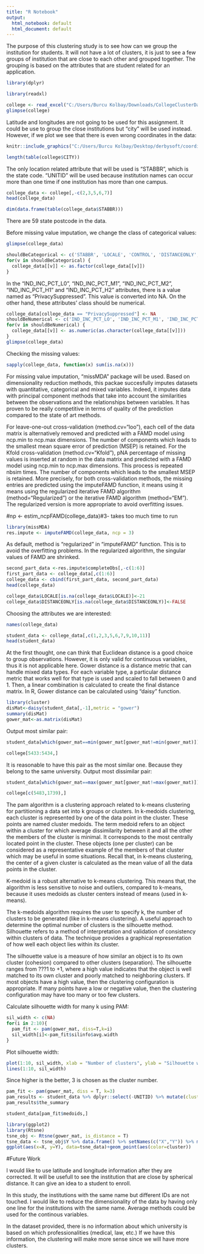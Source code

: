 ---
title: "R Notebook"
output:
  html_notebook: default
  html_document: default
---

The purpose of this clustering study is to see how can we group the institution for students. It will not have a lot of clusters, it is just to see a few groups of institution that are close to each other and grouped together. The grouping is based on the attributes that are student related for an application.

```{r}
library(dplyr)

library(readxl)

college <- read_excel("C:/Users/Burcu Kolbay/Downloads/CollegeClusterData.xlsx")
glimpse(college)
```



Latitude and longitudes are not going to be used for this assignment. It could be use to group the close institutions but "city" will be used instead. However, if we plot we see that there is even wrong coordinates in the data:

```{r pressure, echo=FALSE, fig.cap="A caption", out.width = '50%'}
knitr::include_graphics("C:/Users/Burcu Kolbay/Desktop/derbysoft/coordinate_problems_derby.png")
```

```{r}
length(table(college$CITY))
```

The only location related attribute that will be used is "STABBR", which is the state code. "UNITID" will be used because institution names can occur more than one time if one institution has more than one campus.

```{r}
college_data <- college[,-c(2,3,5,6,7)]
head(college_data)
```



```{r}
dim(data.frame(table(college_data$STABBR)))
```

There are 59 state postcode in the data. 


Before missing value imputation, we change the class of categorical values:

```{r}
glimpse(college_data)
```

```{r}
shouldBeCategorical <- c('STABBR', 'LOCALE', 'CONTROL', 'DISTANCEONLY', 'PREDDEG')
for(v in shouldBeCategorical) {
  college_data[[v]] <- as.factor(college_data[[v]])
}
```


In the "IND_INC_PCT_L0", "IND_INC_PCT_M1", "IND_INC_PCT_M2", "IND_INC_PCT_H1" and "IND_INC_PCT_H2" attributes, there is a value named as "PrivacySuppressed". This value is converted into NA. On the other hand, these attributes' class should be numerical.

```{r}
college_data[college_data == "PrivacySuppressed"] <- NA
shouldBeNumerical <- c('IND_INC_PCT_LO', 'IND_INC_PCT_M1', 'IND_INC_PCT_M2', 'IND_INC_PCT_H1','IND_INC_PCT_H2', 'GRAD_DEBT_MDN')
for(v in shouldBeNumerical) {
  college_data[[v]] <- as.numeric(as.character(college_data[[v]]))
}
glimpse(college_data)
```


Checking the missing values:

```{r}
sapply(college_data, function(x) sum(is.na(x)))
```

For missing value imputation, "missMDA" package will be used. Based on dimensionality reduction methods, this packae succesfully imputes datasets with quantitative, categorical and mixed variables. Indeed, it imputes data with principal component methods that take into account the similarities between the observations and the relationships between variables. It has proven to be really competitive in terms of quality of the prediction compared to the state of art methods.

For leave-one-out cross-validation (method.cv="loo"), each cell of the data matrix is alternatively removed and predicted with a FAMD model using ncp.min to ncp.max dimensions. The number of components which leads to the smallest mean square error of prediction (MSEP) is retained. For the Kfold cross-validation (method.cv="Kfold"), pNA percentage of missing values is inserted at random in the data matrix and predicted with a FAMD model using ncp.min to ncp.max dimensions. This process is repeated nbsim times. The number of components which leads to the smallest MSEP is retained. More precisely, for both cross-validation methods, the missing entries are predicted using the imputeFAMD function, it means using it means using the regularized iterative FAMD algorithm (method="Regularized") or the iterative FAMD algorithm (method="EM"). The regularized version is more appropriate to avoid overfitting issues.

#np <- estim_ncpFAMD(college_data)#3- takes too much time to run
```{r}
library(missMDA)
res.impute <- imputeFAMD(college_data, ncp = 3)
```


As default, method is "regularized" in "imputeFAMD" function. This is to avoid the overfitting problems. In the regularized algorithm, the singular values of FAMD are shrinked. 


```{r}
second_part_data <-res.impute$completeObs[,-c(1:6)]
first_part_data <- college_data[,c(1:6)]
college_data <- cbind(first_part_data, second_part_data)
head(college_data)
```

```{r}
college_data$LOCALE[is.na(college_data$LOCALE)]<-21 
college_data$DISTANCEONLY[is.na(college_data$DISTANCEONLY)]<-FALSE 
```

Choosing the attributes we are interested:

```{r}
names(college_data)
```

```{r}
student_data <- college_data[,c(1,2,3,5,6,7,9,10,11)]
head(student_data)
```

At the first thought, one can think that Euclidean distance is a good choice to group observations. However, it is only valid for continuous variables, thus it is not applicable here. Gower distance is a distance metric that can handle mixed data types. For each variable type, a particular distance metric that works well for that type is used and scaled to fall between 0 and 1. Then, a linear combination is calculated to create the final distance matrix. In R, Gower distance can be calculated using "daisy" function. 


```{r}
library(cluster)
disMat<-daisy(student_data[,-1],metric = "gower")
summary(disMat)
gower_mat<-as.matrix(disMat)

```

Output most similar pair:

```{r}
student_data[which(gower_mat==min(gower_mat[gower_mat!=min(gower_mat)]),arr.ind = T)[1,],]
```

```{r}
college[5433:5434,]
```

It is reasonable to have this pair as the most similar one. Because they belong to the same university.
Output most dissimilar pair:

```{r}
student_data[which(gower_mat==max(gower_mat[gower_mat!=max(gower_mat)]),arr.ind = T)[1,],]
```

```{r}
college[c(5483,1739),]
```


The pam algorithm is a clustering approach related to k-means clustering for partitioning a data set into k groups or clusters. In k-medoids clustering, each cluster is represented by one of the data point in the cluster. These points are named cluster medoids. The term medoid refers to an object within a cluster for which average dissimilarity between it and all the other the members of the cluster is minimal. It corresponds to the most centrally located point in the cluster. These objects (one per cluster) can be considered as a representative example of the members of that cluster which may be useful in some situations. Recall that, in k-means clustering, the center of a given cluster is calculated as the mean value of all the data points in the cluster.

K-medoid is a robust alternative to k-means clustering. This means that, the algorithm is less sensitive to noise and outliers, compared to k-means, because it uses medoids as cluster centers instead of means (used in k-means).

The k-medoids algorithm requires the user to specify k, the number of clusters to be generated (like in k-means clustering). A useful approach to determine the optimal number of clusters is the silhouette method. Silhouette refers to a method of interpretation and validation of consistency within clusters of data. The technique provides a graphical representation of how well each object lies within its cluster.

The silhouette value is a measure of how similar an object is to its own cluster (cohesion) compared to other clusters (separation). The silhouette ranges from ???1 to +1, where a high value indicates that the object is well matched to its own cluster and poorly matched to neighboring clusters. If most objects have a high value, then the clustering configuration is appropriate. If many points have a low or negative value, then the clustering configuration may have too many or too few clusters.

Calculate silhouette width for many k using PAM:

```{r}
sil_width <- c(NA)
for(i in 2:10){
  pam_fit <- pam(gower_mat, diss=T,k=i)
  sil_width[i]<-pam_fit$silinfo$avg.width
}
```

Plot silhouette width:

```{r}
plot(1:10, sil_width, xlab = "Number of clusters", ylab = "Silhouette width")
lines(1:10, sil_width)
```

Since higher is the better, 3 is chosen as the cluster number.

```{r}
pam_fit <- pam(gower_mat, diss = T, k=3)
pam_results <- student_data %>% dplyr::select(-UNITID) %>% mutate(cluster=pam_fit$clustering) %>% group_by(cluster) %>% do(the_summary=summary(.))
pam_results$the_summary
```


```{r}
student_data[pam_fit$medoids,]
```
 
```{r}
library(ggplot2)
library(Rtsne)
tsne_obj <- Rtsne(gower_mat, is_distance = T)
tsne_data <- tsne_obj$Y %>% data.frame() %>% setNames(c("X","Y")) %>% mutate(cluster=factor(pam_fit$clustering), id=student_data$UNITID) 
ggplot(aes(x=X, y=Y), data=tsne_data)+geom_point(aes(color=cluster))
```

#Future Work

I would like to use latitude and longitude information after they are corrected. It will be usefull to see the institution that are close by spherical distance. It can give an idea to a student to enroll.

In this study, the institutions with the same name but different IDs are not touched. I would like to reduce the dimensionality of the data by having only one line for the institutions with the same name. Average methods could be used for the continous variables. 

In the dataset provided, there is no information about which university is based on which professionalities (medical, law, etc.) If we have this information, the clustering will make more sense since we will have more clusters.
